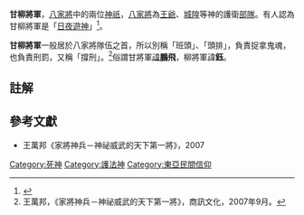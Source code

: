 '''甘柳將軍'''，[[八家將|八家將]]中的兩位[[神祇|神祇]]，[[八家將|八家將]]為[[王爺信仰|王爺]]、[[城隍|城隍]]等神的護衛[[部隊|部隊]]。有人認為甘柳將軍是「[[日夜遊神|日夜遊神]]」<ref>{{Cite web |url=https://bobee.nownews.com/20170918-13550 |title=八家將系列（七）－小心，祂最兇－「柳將軍」 |access-date=2019-10-23 |archive-date=2020-11-16 |archive-url=https://web.archive.org/web/20201116221838/https://bobee.nownews.com/20170918-13550 |dead-url=no }}</ref>。

'''甘柳將軍'''一般居於八家將隊伍之首，所以別稱「班頭」、「頭排」，負責捉拿鬼魂，也負責刑罰，又稱「撐刑」。<ref>王萬邦，《家將神兵－神祕威武的天下第一將》，商訊文化，2007年9月。</ref>俗謂甘將軍[[本名|諱]]'''鵬飛'''，柳將軍諱'''鈺'''。

==註解==
<references/>

==參考文獻==
*王萬邦《家將神兵－神祕威武的天下第一將》，2007

[[Category:死神|Category:死神]]
[[Category:護法神|Category:護法神]]
[[Category:東亞民間信仰|Category:東亞民間信仰]]